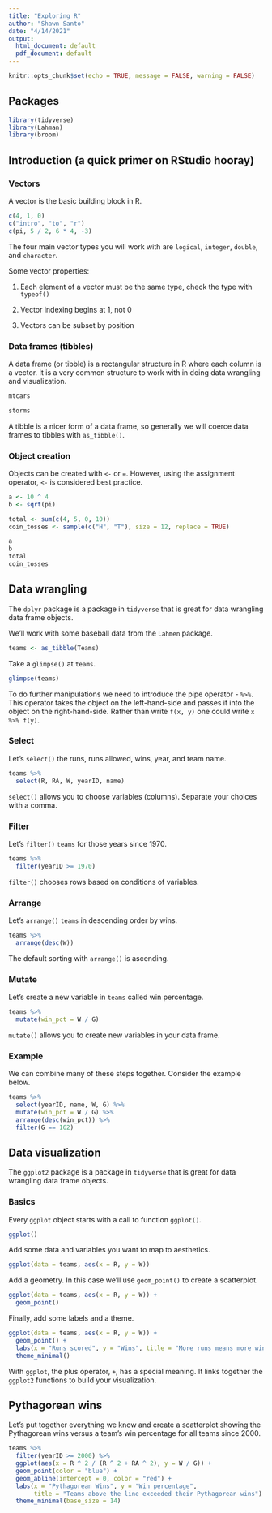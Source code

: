 ```yaml
---
title: "Exploring R"
author: "Shawn Santo"
date: "4/14/2021"
output:
  html_document: default
  pdf_document: default
---
```


```r
knitr::opts_chunk$set(echo = TRUE, message = FALSE, warning = FALSE)
```

## Packages

```r
library(tidyverse)
library(Lahman)
library(broom)
```

## Introduction (a quick primer on RStudio hooray)

### Vectors

A vector is the basic building block in R.

```r
c(4, 1, 0)
c("intro", "to", "r")
c(pi, 5 / 2, 6 * 4, -3)
```

The four main vector types you will work with are `logical`, `integer`,
`double`, and `character`.

Some vector properties:

1. Each element of a vector must be the same type, check the type with 
   `typeof()`

2. Vector indexing begins at 1, not 0

3. Vectors can be subset by position

### Data frames (tibbles)

A data frame (or tibble) is a rectangular structure in R where each column is
a vector. It is a very common structure to work with in doing data wrangling
and visualization.

```r
mtcars
```

```r
storms
```

A tibble is a nicer form of a data frame, so generally we will coerce data
frames to tibbles with `as_tibble()`.

### Object creation

Objects can be created with `<-` or `=`. However, using the assignment operator,
`<-` is considered best practice.

```r
a <- 10 ^ 4
b <- sqrt(pi)

total <- sum(c(4, 5, 0, 10))
coin_tosses <- sample(c("H", "T"), size = 12, replace = TRUE)
```

```r
a
b
total
coin_tosses
```

## Data wrangling

The `dplyr` package is a package in `tidyverse` that is great for data
wrangling data frame objects. 

We'll work with some baseball data from the `Lahmen` package.

```r
teams <- as_tibble(Teams)
```

Take a `glimpse()` at `teams`.

```r
glimpse(teams)
```

To do further manipulations we need to introduce the pipe operator - `%>%`.
This operator takes the object on the left-hand-side and passes it into
the object on the right-hand-side. Rather than write `f(x, y)` one could
write `x %>% f(y)`.

### Select

Let's `select()` the runs, runs allowed, wins, year, and team name.

```r
teams %>% 
  select(R, RA, W, yearID, name)
```

`select()` allows you to choose variables (columns). Separate your choices with 
a comma.

### Filter

Let's `filter()` `teams` for those years since 1970.

```r
teams %>% 
  filter(yearID >= 1970)
```

`filter()` chooses rows based on conditions of variables.

### Arrange

Let's `arrange()` `teams` in descending order by wins.

```r
teams %>% 
  arrange(desc(W))
```

The default sorting with `arrange()` is ascending.

### Mutate

Let's create a new variable in `teams` called win percentage.

```r
teams %>% 
  mutate(win_pct = W / G)
```

`mutate()` allows you to create new variables in your data frame.

### Example

We can combine many of these steps together. Consider the example below.

```r
teams %>% 
  select(yearID, name, W, G) %>% 
  mutate(win_pct = W / G) %>% 
  arrange(desc(win_pct)) %>% 
  filter(G == 162)
```

## Data visualization

The `ggplot2` package is a package in `tidyverse` that is great for data
wrangling data frame objects. 

### Basics

Every `ggplot` object starts with a call to function `ggplot()`.

```r
ggplot()
```

Add some data and variables you want to map to aesthetics.

```r
ggplot(data = teams, aes(x = R, y = W))
```

Add a geometry. In this case we'll use `geom_point()` to create a 
scatterplot.

```r
ggplot(data = teams, aes(x = R, y = W)) +
  geom_point()
```

Finally, add some labels and a theme.

```r
ggplot(data = teams, aes(x = R, y = W)) +
  geom_point() +
  labs(x = "Runs scored", y = "Wins", title = "More runs means more wins!") +
  theme_minimal()
```

With `ggplot`, the plus operator, `+`, has a special meaning. It links together
the `ggplot2` functions to build your visualization.

## Pythagorean wins

Let's put together everything we know and create a scatterplot showing the
Pythagorean wins versus a team's win percentage for all teams since 2000.

```r
teams %>% 
  filter(yearID >= 2000) %>% 
  ggplot(aes(x = R ^ 2 / (R ^ 2 + RA ^ 2), y = W / G)) +
  geom_point(color = "blue") +
  geom_abline(intercept = 0, color = "red") +
  labs(x = "Pythagorean Wins", y = "Win percentage",
       title = "Teams above the line exceeded their Pythagorean wins") +
  theme_minimal(base_size = 14)
```

